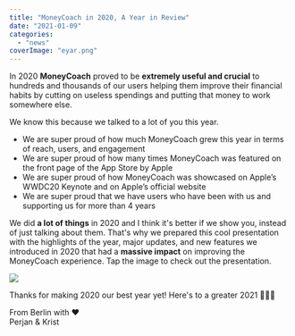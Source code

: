 ```yaml
---
title: "MoneyCoach in 2020, A Year in Review"
date: "2021-01-09"
categories: 
  - "news"
coverImage: "eyar.png"
---
```


In 2020 **MoneyCoach** proved to be **extremely useful and crucial** to hundreds and thousands of our users helping them improve their financial habits by cutting on useless spendings and putting that money to work somewhere else.  
  
We know this because we talked to a lot of you this year.

- We are super proud of how much MoneyCoach grew this year in terms of reach, users, and engagement
- We are super proud of how many times MoneyCoach was featured on the front page of the App Store by Apple
- We are super proud of how MoneyCoach was showcased on Apple’s WWDC20 Keynote and on Apple’s official website
- We are super proud that we have users who have been with us and supporting us for more than 4 years

We did **a lot of things** in 2020 and I think it's better if we show you, instead of just talking about them. That's why we prepared this cool presentation with the highlights of the year, major updates, and new features we introduced in 2020 that had a **massive impact** on improving the MoneyCoach experience. Tap the image to check out the presentation.

[![](/images/blog-images/Screenshot-2021-01-09-at-16.47.13-1024x572.png)](https://app.pitch.com/app/presentation/abb25542-b80e-4b16-b253-70ec29faf82b/8e3e0f09-c129-4413-9c82-3a8642c4ffde)

Thanks for making 2020 our best year yet! Here's to a greater 2021 🍻🥳🎉

From Berlin with ❤️  
Perjan & Krist